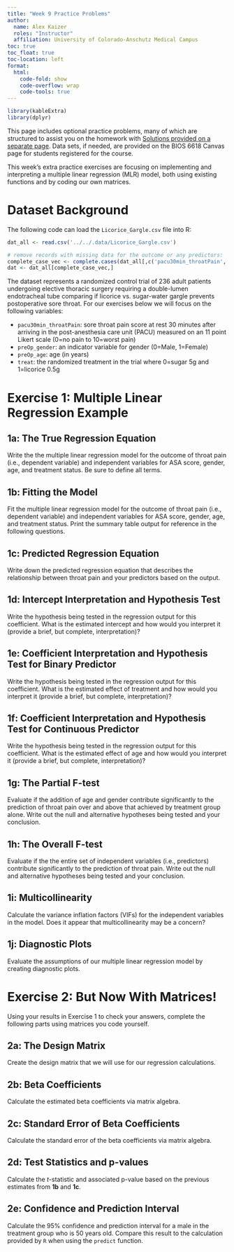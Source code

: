 ```yaml
---
title: "Week 9 Practice Problems"
author: 
  name: Alex Kaizer
  roles: "Instructor"
  affiliation: University of Colorado-Anschutz Medical Campus
toc: true
toc_float: true
toc-location: left
format:
  html:
    code-fold: show
    code-overflow: wrap 
    code-tools: true
---
```


```r
library(kableExtra)
library(dplyr)
```

This page includes optional practice problems, many of which are structured to assist you on the homework with [Solutions provided on a separate page](/labs/prac9s/index.qmd). Data sets, if needed, are provided on the BIOS 6618 Canvas page for students registered for the course.

This week's extra practice exercises are focusing on implementing and interpreting a multiple linear regression (MLR) model, both using existing functions and by coding our own matrices.


# Dataset Background

The following code can load the `Licorice_Gargle.csv` file into R:

```r
dat_all <- read.csv('../../.data/Licorice_Gargle.csv')

# remove records with missing data for the outcome or any predictors:
complete_case_vec <- complete.cases(dat_all[,c('pacu30min_throatPain','preOp_gender','preOp_age','treat')]) # creates a vector of TRUE or FALSE for each row if the cases are complete (i.e., no NA values)
dat <- dat_all[complete_case_vec,]
```

The dataset represents a randomized control trial of 236 adult patients undergoing elective thoracic surgery requiring a double-lumen endotracheal tube comparing if licorice vs. sugar-water gargle prevents postoperative sore throat. For our exercises below we will focus on the following variables:

* `pacu30min_throatPain`: sore throat pain score at rest 30 minutes after arriving in the post-anesthesia care unit (PACU) measured on an 11 point Likert scale (0=no pain to 10=worst pain)
* `preOp_gender`: an indicator variable for gender (0=Male, 1=Female)
* `preOp_age`: age (in years)
* `treat`: the randomized treatment in the trial where 0=sugar 5g and 1=licorice 0.5g

# Exercise 1: Multiple Linear Regression Example

## 1a: The True Regression Equation

Write the the multiple linear regression model for the outcome of throat pain (i.e., dependent variable) and independent variables for ASA score, gender, age, and treatment status. Be sure to define all terms.


## 1b: Fitting the Model

Fit the multiple linear regression model for the outcome of throat pain (i.e., dependent variable) and independent variables for ASA score, gender, age, and treatment status. Print the summary table output for reference in the following questions.


## 1c: Predicted Regression Equation

Write down the predicted regression equation that describes the relationship between throat pain and your predictors based on the output.


## 1d: Intercept Interpretation and Hypothesis Test

Write the hypothesis being tested in the regression output for this coefficient. What is the estimated intercept and how would you interpret it (provide a brief, but complete, interpretation)?


## 1e: Coefficient Interpretation and Hypothesis Test for Binary Predictor

Write the hypothesis being tested in the regression output for this coefficient. What is the estimated effect of treatment and how would you interpret it (provide a brief, but complete, interpretation)?

## 1f: Coefficient Interpretation and Hypothesis Test for Continuous Predictor

Write the hypothesis being tested in the regression output for this coefficient. What is the estimated effect of age and how would you interpret it (provide a brief, but complete, interpretation)?


## 1g: The Partial F-test

Evaluate if the addition of age and gender contribute significantly to the prediction of throat pain over and above that achieved by treatment group alone. Write out the null and alternative hypotheses being tested and your conclusion.


## 1h: The Overall F-test

Evaluate if the the entire set of independent variables (i.e., predictors) contribute significantly to the prediction of throat pain. Write out the null and alternative hypotheses being tested and your conclusion.


## 1i: Multicollinearity

Calculate the variance inflation factors (VIFs) for the independent variables in the model. Does it appear that multicollinearity may be a concern?


## 1j: Diagnostic Plots

Evaluate the assumptions of our multiple linear regression model by creating diagnostic plots.




# Exercise 2: But Now With Matrices!

Using your results in Exercise 1 to check your answers, complete the following parts using matrices you code yourself.


## 2a: The Design Matrix

Create the design matrix that we will use for our regression calculations.


## 2b: Beta Coefficients

Calculate the estimated beta coefficients via matrix algebra.


## 2c: Standard Error of Beta Coefficients

Calculate the standard error of the beta coefficients via matrix algebra.


## 2d: Test Statistics and p-values

Calculate the $t$-statistic and associated p-value based on the previous estimates from **1b** and **1c**.


## 2e: Confidence and Prediction Interval

Calculate the 95% confidence and prediction interval for a male in the treatment group who is 50 years old. Compare this result to the calculation provided by `R` when using the `predict` function.


